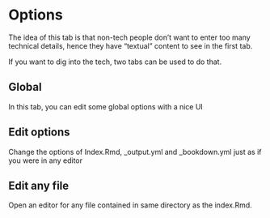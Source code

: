 # Options

The idea of this tab is that non-tech people don't want to enter too many technical details, hence they have “textual” content to see in the first tab. 

If you want to dig into the tech, two tabs can be used to do that. 

## Global

In this tab, you can edit some global options with a nice UI

## Edit options

Change the options of Index.Rmd, _output.yml and _bookdown.yml just as if you were in any editor

## Edit any file

Open an editor for any file contained in same directory as the index.Rmd.
